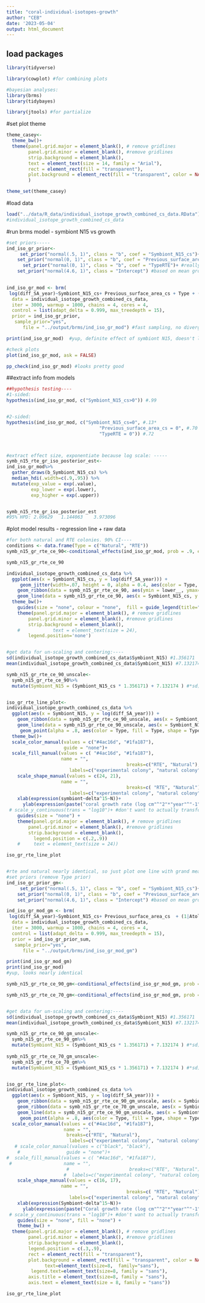 ```yaml
---
title: "coral-individual-isotopes-growth"
author: "CEB"
date: '2023-05-04'
output: html_document
---
```


## load packages
```r
library(tidyverse)

library(cowplot) #for combining plots

#bayesian analyses:
library(brms)
library(tidybayes)

library(jtools) #for partialize

```

#set plot theme
```r
theme_casey<-
  theme_bw()+
  theme(panel.grid.major = element_blank(), # remove gridlines
        panel.grid.minor = element_blank(), #remove gridlines
        strip.background = element_blank(), 
        text = element_text(size = 14, family = "Arial"),
        rect = element_rect(fill = "transparent"),  
        plot.background = element_rect(fill = "transparent", color = NA)
        )

theme_set(theme_casey)
```



#load data
```r
load("../data/R_data/individual_isotope_growth_combined_cs_data.RData")
#individual_isotope_growth_combined_cs_data

```


#run brms model - symbiont N15 vs growth
```r

#set priors-----
ind_iso_gr_prior<-
     set_prior("normal(.5, 1)", class = "b", coef = "Symbiont_N15_cs")+ #expect positive effect, but no one has looked at individuals before make overlap a lot of 0 (similar to origin treatment in RTE models)
    set_prior("normal(0, 1)", class = "b", coef = "Previous_surface_area_cs")+ #really not sure on this, expect larger colonies to grow more absolute, but smaller proportionally. So go with 0
      set_prior("normal(0, 1)", class = "b", coef = "TypeRTE")+ #really not sure on this, but do expect to be similar between experimental and natural colonies, so make overlap 0. 
    set_prior("normal(4.6, 1)", class = "Intercept") #based on mean growth from previous studies = 4, along with max and min, max growth from Pratchett (assuming pi*r^2) for Acropora = exp(7.2) (1333 cm/year). mean growth = 4.6 (100)
   

ind_iso_gr_mod <- brm(
 log(diff_SA_year)~Symbiont_N15_cs+ Previous_surface_area_cs + Type + (1|Atoll/Island),
  data = individual_isotope_growth_combined_cs_data, 
  iter = 3000, warmup = 1000, chains = 4, cores = 4,
  control = list(adapt_delta = 0.999, max_treedepth = 15), 
  prior = ind_iso_gr_prior,
   sample_prior="yes",
      file = "../output/brms/ind_iso_gr_mod") #fast sampling, no divergent trans :)

print(ind_iso_gr_mod)  #yup, definite effect of symbiont N15, doesn't look like muhc effect of prev surface area (slight negative), no effect of type (RTE vs. natural) (large overlap of 0)*

#check plots
plot(ind_iso_gr_mod, ask = FALSE)

pp_check(ind_iso_gr_mod) #looks pretty good


```


##extract info from models
```r
##hypothesis testing----
#1-sided:
hypothesis(ind_iso_gr_mod, c("Symbiont_N15_cs>0")) #.99


#2-sided:
hypothesis(ind_iso_gr_mod, c("Symbiont_N15_cs=0", #.13*
                                  "Previous_surface_area_cs = 0", #.70
                                  "TypeRTE = 0")) #.72



#extract effect size, exponentiate because log scale: -----
symb_n15_rte_gr_iso_posterior_est<-
ind_iso_gr_mod%>%
  gather_draws(b_Symbiont_N15_cs) %>%
  median_hdi(.width=c(.9,.95)) %>%
  mutate(exp_value = exp(.value), 
         exp_lower = exp(.lower),
         exp_higher = exp(.upper))


symb_n15_rte_gr_iso_posterior_est
#95% HPD: 2.09629	1.144063	3.973096

```


#plot model results - regression line + raw data
```r
#for both natural and RTE colonies. 90% CI----
conditions <- data.frame(Type = c("Natural", "RTE"))
symb_n15_gr_rte_ce_90<-conditional_effects(ind_iso_gr_mod, prob = .9, effects = 'Symbiont_N15_cs',  conditions = conditions, plot = FALSE)[[1]]

symb_n15_gr_rte_ce_90

individual_isotope_growth_combined_cs_data %>%
  ggplot(aes(x = Symbiont_N15_cs, y = log(diff_SA_year))) +
     geom_jitter(width=.07, height = 0, alpha = 0.4, aes(color = Type, fill = Type), size = 3) + #, size = .8
    geom_ribbon(data = symb_n15_gr_rte_ce_90, aes(ymin = lower__, ymax=upper__, fill = Type), alpha = .2)+
    geom_line(data = symb_n15_gr_rte_ce_90, aes(x = Symbiont_N15_cs, y = estimate__, color = Type), lwd = 1.2) +
  theme_bw()+
    guides(size = "none", colour = "none",  fill = guide_legend(title="Confidence level")) + 
    theme(panel.grid.major = element_blank(), # remove gridlines
        panel.grid.minor = element_blank(), #remove gridlines
        strip.background = element_blank(),
    #            text = element_text(size = 24),
        legend.position='none')


#get data for un-scaling and centering:----
sd(individual_isotope_growth_combined_cs_data$Symbiont_N15) #1.356171
mean(individual_isotope_growth_combined_cs_data$Symbiont_N15) #7.132174

symb_n15_gr_rte_ce_90_unscale<-
  symb_n15_gr_rte_ce_90%>%
  mutate(Symbiont_N15 = (Symbiont_N15_cs * 1.356171) + 7.132174 ) #*sd) + mean


iso_gr_rte_line_plot<-
individual_isotope_growth_combined_cs_data %>%
  ggplot(aes(x = Symbiont_N15, y = log(diff_SA_year))) +
    geom_ribbon(data = symb_n15_gr_rte_ce_90_unscale, aes(x = Symbiont_N15, ymin = lower__, ymax=upper__, fill = Type), alpha = .2)+
    geom_line(data = symb_n15_gr_rte_ce_90_unscale, aes(x = Symbiont_N15, y = estimate__, color = Type), alpha = .9, lwd = 1.2) +
     geom_point(alpha = .8, aes(color = Type, fill = Type, shape = Type), size = 3) + #, size = .8
  theme_bw()+
  scale_color_manual(values = c("#4ac16d", "#1fa187"),
                     guide = "none")+
  scale_fill_manual(values = c( "#4ac16d", "#1fa187"),
                    name = "",
                                            breaks=c("RTE", "Natural"),
                       labels=c("experimental colony", "natural colony"))+
    scale_shape_manual(values = c(24, 21),
                    name = "",
                                            breaks=c( "RTE", "Natural"),
                       labels=c("experimental colony", "natural colony"))+
    xlab(expression(symbiont~delta^15~N))+
      ylab(expression(paste("coral growth rate (log cm"^"2"*"year"^"-1"*"))")))+
 # scale_y_continuous(trans = "log10")+ #don't want to actually transform axis, just change labels   scale_y_continuous(trans = "log10")+
    guides(size = "none") + 
    theme(panel.grid.major = element_blank(), # remove gridlines
        panel.grid.minor = element_blank(), #remove gridlines
        strip.background = element_blank(),
          legend.position = c(.2,.9))
    #     text = element_text(size = 24))

iso_gr_rte_line_plot


#rte and natural nearly identical, so just plot one line with grand mean for clarity----
#set priors (remove Type prior)
ind_iso_gr_prior_gm<-
     set_prior("normal(.5, 1)", class = "b", coef = "Symbiont_N15_cs")+ #expect positive effect, but no one has looked at individuals before make overlap a lot of 0 (similar to origin treatment in RTE models)
    set_prior("normal(0, 1)", class = "b", coef = "Previous_surface_area_cs")+ #really not sure on this, expect larger colonies to grow more absolute, but smaller proportionally. So go with 0
    set_prior("normal(4.6, 1)", class = "Intercept") #based on mean growth from previous studies = 4, along with max and min, max growth from Pratchett (assuming pi*r^2) for Acropora = exp(7.2) (1333 cm/year). mean growth = 4.6 (100)

ind_iso_gr_mod_gm <- brm(
 log(diff_SA_year)~Symbiont_N15_cs+ Previous_surface_area_cs  + (1|Atoll/Island),
  data = individual_isotope_growth_combined_cs_data, 
  iter = 3000, warmup = 1000, chains = 4, cores = 4,
  control = list(adapt_delta = 0.999, max_treedepth = 15), 
  prior = ind_iso_gr_prior_sum,
   sample_prior="yes",
      file = "../output/brms/ind_iso_gr_mod_gm")

print(ind_iso_gr_mod_gm)
print(ind_iso_gr_mod)
#yup, looks nearly identical

symb_n15_gr_rte_ce_90_gm<-conditional_effects(ind_iso_gr_mod_gm, prob = .9, effects = 'Symbiont_N15_cs', plot = FALSE)[[1]]

symb_n15_gr_rte_ce_70_gm<-conditional_effects(ind_iso_gr_mod_gm, prob = .7, effects = 'Symbiont_N15_cs', plot = FALSE)[[1]]


#get data for un-scaling and centering:----
sd(individual_isotope_growth_combined_cs_data$Symbiont_N15) #1.356171
mean(individual_isotope_growth_combined_cs_data$Symbiont_N15) #7.132174

symb_n15_gr_rte_ce_90_gm_unscale<-
  symb_n15_gr_rte_ce_90_gm%>%
  mutate(Symbiont_N15 = (Symbiont_N15_cs * 1.356171) + 7.132174 ) #*sd) + mean
  
symb_n15_gr_rte_ce_70_gm_unscale<-
  symb_n15_gr_rte_ce_70_gm%>%
  mutate(Symbiont_N15 = (Symbiont_N15_cs * 1.356171) + 7.132174 ) #*sd) + mean


iso_gr_rte_line_plot<-
individual_isotope_growth_combined_cs_data %>%
  ggplot(aes(x = Symbiont_N15, y = log(diff_SA_year))) +
    geom_ribbon(data = symb_n15_gr_rte_ce_90_gm_unscale, aes(x = Symbiont_N15, ymin = lower__, ymax=upper__), alpha = .2, fill = "grey")+
    geom_ribbon(data = symb_n15_gr_rte_ce_70_gm_unscale, aes(x = Symbiont_N15, ymin = lower__, ymax=upper__), alpha = .4, fill = "grey")+
    geom_line(data = symb_n15_gr_rte_ce_90_gm_unscale, aes(x = Symbiont_N15, y = estimate__), color = "black", alpha = .9, lwd = 1.2) +
     geom_point(alpha = .8, aes(color = Type, fill = Type, shape = Type), size = 3) + #, size = .8
  scale_color_manual(values = c("#4ac16d", "#1fa187"),
                     name = "",
                      breaks=c("RTE", "Natural"),
                       labels=c("experimental colony", "natural colony"))+
   # scale_color_manual(values = c("black", "black"),
    #                 guide = "none")+
#  scale_fill_manual(values = c( "#4ac16d", "#1fa187"),
 #                   name = "",
                      #                      breaks=c("RTE", "Natural"),
                     #  labels=c("experimental colony", "natural colony"))+
    scale_shape_manual(values = c(16, 17),
                    name = "",
                                            breaks=c( "RTE", "Natural"),
                       labels=c("experimental colony", "natural colony"))+
    xlab(expression(Symbiont~delta^15~N))+
      ylab(expression(paste("Coral growth rate (log cm"^"2"*"year"^"-1"*")")))+
 # scale_y_continuous(trans = "log10")+ #don't want to actually transform axis, just change labels   scale_y_continuous(trans = "log10")+
    guides(size = "none", fill = "none") + 
    theme_bw() + 
  theme(panel.grid.major = element_blank(), # remove gridlines
        panel.grid.minor = element_blank(), #remove gridlines
        strip.background = element_blank(), 
        legend.position = c(.3,.9),
        rect = element_rect(fill = "transparent"),  
        plot.background = element_rect(fill = "transparent", color = NA),
              text=element_text(size=8,  family="sans"),
         legend.text=element_text(size=8, family = "sans"),
        axis.title = element_text(size=8, family = "sans"),
        axis.text = element_text(size = 8, family = "sans")) 

iso_gr_rte_line_plot

```





